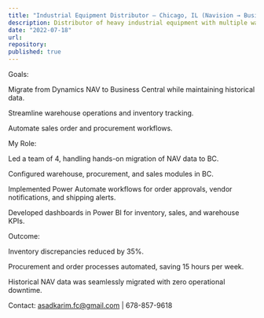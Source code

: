```yaml
---
title: "Industrial Equipment Distributor – Chicago, IL (Navision → Business Central)"
description: Distributor of heavy industrial equipment with multiple warehouses and complex inventory tracking needs.
date: "2022-07-18"
url: 
repository: 
published: true
---
```

Goals:

Migrate from Dynamics NAV to Business Central while maintaining historical data.

Streamline warehouse operations and inventory tracking.

Automate sales order and procurement workflows.

My Role:

Led a team of 4, handling hands-on migration of NAV data to BC.

Configured warehouse, procurement, and sales modules in BC.

Implemented Power Automate workflows for order approvals, vendor notifications, and shipping alerts.

Developed dashboards in Power BI for inventory, sales, and warehouse KPIs.

Outcome:

Inventory discrepancies reduced by 35%.

Procurement and order processes automated, saving 15 hours per week.

Historical NAV data was seamlessly migrated with zero operational downtime.

Contact: asadkarim.fc@gmail.com | 678-857-9618
